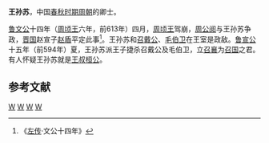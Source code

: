 {{模板:Infobox 先秦人物
|名称= 王孙苏
|图像=
|图说=
|姓=[[姬姓|姬]]
|氏=
|名=苏
|字=
|别名=
|别字=
|谥号=
|时代=春秋
|国家=[[周朝|周]] 
|身份=[[周朝|周朝]]卿士
|出生=
|逝世=
|在位=
|父=
|母=
|正妻=
|妾=
|子女=
|太子=
}}
'''王孙苏'''，中国[[春秋时期|春秋时期]][[周朝|周朝]]的卿士。

[[鲁文公|鲁文公]]十四年（[[周顷王|周顷王]]六年，前613年）四月，[[周顷王|周顷王]]驾崩，[[周公阅|周公阅]]与王孙苏争政，[[晋国|晋国]]赵宣子[[赵盾|赵盾]]平定此事<ref>《[[左传|左传]]·文公十四年》</ref>。王孙苏和[[召戴公|召戴公]]、[[毛伯卫|毛伯卫]]在王室是政敌。[[鲁宣公|鲁宣公]]十五年（前594年）夏，王孙苏派王子捷杀召戴公及毛伯卫，立[[召襄|召襄]]为[[召国|召国]]之君。有人怀疑王孙苏就是[[王叔桓公|王叔桓公]]。

==参考文献==
<div class="references-small">
<references></references>
</div>



[[Category:春秋战国政治人物|W]]
[[Category:周朝人|W]]
[[Category:春秋人|W]]
[[Category:姬姓|W]]